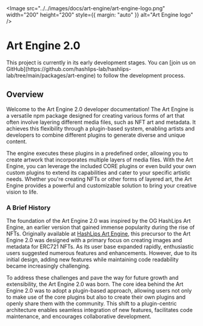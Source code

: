 
<br />
<br />

<Image
  src="../../images/docs/art-engine/art-engine-logo.png"
  width="200"
  height="200"
  style={{ margin: "auto" }}
  alt="Art Engine logo"
/>

# Art Engine 2.0

<Callout type="info">
  This project is currently in its early development stages. You can [join us on
  GitHub](https://github.com/hashlips-lab/hashlips-lab/tree/main/packages/art-engine)
  to follow the development process.
</Callout>

## Overview

Welcome to the Art Engine 2.0 developer documentation! The Art Engine is a versatile npm package designed for creating various forms of art that often involve layering different media files, such as NFT art and metadata. It achieves this flexibility through a plugin-based system, enabling artists and developers to combine different plugins to generate diverse and unique content.

The engine executes these plugins in a predefined order, allowing you to create artwork that incorporates multiple layers of media files. With the Art Engine, you can leverage the included CORE plugins or even build your own custom plugins to extend its capabilities and cater to your specific artistic needs. Whether you're creating NFTs or other forms of layered art, the Art Engine provides a powerful and customizable solution to bring your creative vision to life.

### A Brief History

The foundation of the Art Engine 2.0 was inspired by the OG HashLips Art Engine, an earlier version that gained immense popularity during the rise of NFTs. Originally available at [HashLips Art Engine](https://github.com/HashLips/hashlips_art_engine), this precursor to the Art Engine 2.0 was designed with a primary focus on creating images and metadata for ERC721 NFTs. As its user base expanded rapidly, enthusiastic users suggested numerous features and enhancements. However, due to its initial design, adding new features while maintaining code readability became increasingly challenging.

To address these challenges and pave the way for future growth and extensibility, the Art Engine 2.0 was born. The core idea behind the Art Engine 2.0 was to adopt a plugin-based approach, allowing users not only to make use of the core plugins but also to create their own plugins and openly share them with the community. This shift to a plugin-centric architecture enables seamless integration of new features, facilitates code maintenance, and encourages collaborative development.
